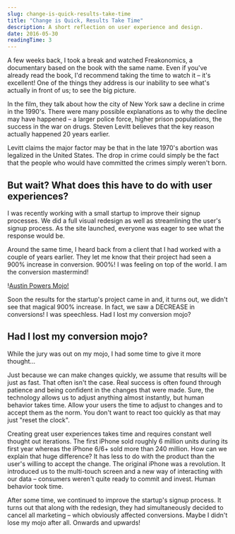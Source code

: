 ```yaml
---
slug: change-is-quick-results-take-time
title: "Change is Quick, Results Take Time"
description: A short reflection on user experience and design.
date: 2016-05-30
readingTime: 3
---
```


A few weeks back, I took a break and watched Freakonomics, a documentary based on the book with the same name. Even if you've already read the book, I'd recommend taking the time to watch it &#8211; it's excellent! One of the things they address is our inability to see what's actually in front of us; to see the big picture.

In the film, they talk about how the city of New York saw a decline in crime in the 1990's. There were many possible explanations as to why the decline may have happened &#8211; a larger police force, higher prison populations, the success in the war on drugs. Steven Levitt believes that the key reason actually happened 20 years earlier.


Levitt claims the major factor may be that in the late 1970's abortion was legalized in the United States. The drop in crime could simply be the fact that the people who would have committed the crimes simply weren't born.

## But wait? What does this have to do with user experiences?

I was recently working with a small startup to improve their signup processes. We did a full visual redesign as well as streamlining the user's signup process. As the site launched, everyone was eager to see what the response would be.

Around the same time, I heard back from a client that I had worked with a couple of years earlier. They let me know that their project had seen a 900% increase in conversion. 900%! I was feeling on top of the world. I am the conversion mastermind!

!<a href="/images/articles/giphy-austin.gif">Austin Powers Mojo!</a>

Soon the results for the startup's project came in and, it turns out, we didn't see that magical 900% increase. In fact, we saw a DECREASE in conversions! I was speechless. Had I lost my conversion mojo?

## Had I lost my conversion mojo?

While the jury was out on my mojo, I had some time to give it more thought&#8230;

Just because we can make changes quickly, we assume that results will be just as fast. That often isn't the case. Real success is often found through patience and being confident in the changes that were made. Sure, the technology allows us to adjust anything almost instantly, but human behavior takes time. Allow your users the time to adjust to changes and to accept them as the norm. You don't want to react too quickly as that may just "reset the clock".

Creating great user experiences takes time and requires constant well thought out iterations. The first iPhone sold roughly 6 million units during its first year whereas the iPhone 6/6+ sold more than 240 million. How can we explain that huge difference? It has less to do with the product than the user's willing to accept the change. The original iPhone was a revolution. It introduced us to the multi-touch screen and a new way of interacting with our data &#8211; consumers weren't quite ready to commit and invest. Human behavior took time.

After some time, we continued to improve the startup's signup process. It turns out that along with the redesign, they had simultaneously decided to cancel all marketing &#8211; which obviously affected conversions. Maybe I didn't lose my mojo after all. Onwards and upwards!
